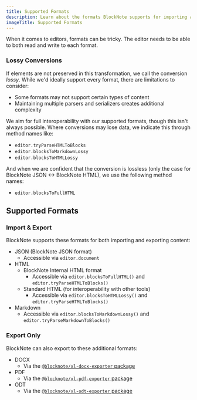 ```yaml
---
title: Supported Formats
description: Learn about the formats BlockNote supports for importing and exporting content.
imageTitle: Supported Formats
---
```


When it comes to editors, formats can be tricky. The editor needs to be able to both read and write to each format.

### Lossy Conversions

If elements are not preserved in this transformation, we call the conversion _lossy_. While we'd ideally support every format, there are limitations to consider:

- Some formats may not support certain types of content
- Maintaining multiple parsers and serializers creates additional complexity

We aim for full interoperability with our supported formats, though this isn't always possible. Where conversions may lose data, we indicate this through method names like:

- `editor.tryParseHTMLToBlocks`
- `editor.blocksToMarkdownLossy`
- `editor.blocksToHTMLLossy`

And when we are confident that the conversion is lossless (only the case for BlockNote JSON &lt;-&gt; BlockNote HTML), we use the following method names:

- `editor.blocksToFullHTML`

## Supported Formats

### Import & Export

BlockNote supports these formats for both importing and exporting content:

- JSON (BlockNote JSON format)
  - Accessible via `editor.document`
- HTML
  - BlockNote Internal HTML format
    - Accessible via `editor.blocksToFullHTML()` and `editor.tryParseHTMLToBlocks()`
  - Standard HTML (for interoperability with other tools)
    - Accessible via `editor.blocksToHTMLLossy()` and `editor.tryParseHTMLToBlocks()`
- Markdown
  - Accessible via `editor.blocksToMarkdownLossy()` and `editor.tryParseMarkdownToBlocks()`

### Export Only

BlockNote can also export to these additional formats:

- DOCX
  - Via the [`@blocknote/xl-docx-exporter` package](/features/export/docx)
- PDF
  - Via the [`@blocknote/xl-pdf-exporter` package](/features/export/pdf)
- ODT
  - Via the [`@blocknote/xl-odt-exporter` package](/features/export/odt)
